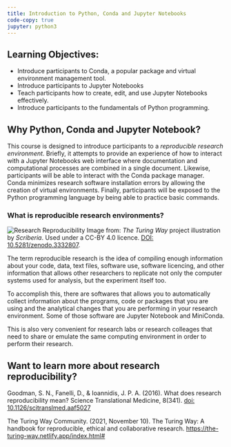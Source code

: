 ```yaml
---
title: Introduction to Python, Conda and Jupyter Notebooks
code-copy: true
jupyter: python3
---
```


## Learning Objectives:

- Introduce participants to Conda, a popular package and virtual environment management tool.
- Introduce participants to Jupyter Notebooks 
- Teach participants how to create, edit, and use Jupyter Notebooks effectively.
- Introduce participants to the fundamentals of Python programming.

## Why Python, Conda and Jupyter Notebook?

This course is designed to introduce participants to a *reproducible research environment*.
Briefly, it attempts to provide an experience of how to interact with a Jupyter Notebooks web interface where documentation and computational processes are combined in a single document. Likewise, participants will be able to interact with the Conda package manager. Conda minimizes research software installation errors by allowing the creation of virtual environments. Finally, participants will be exposed to the Python programming language by being able to practice basic commands.

### What is reproducible research environments?

![Research Reproducibility](../python_lesson/fig/reproducibility.jpg)
Image from: *The Turing Way* project illustration by *Scriberia*. Used under a CC-BY 4.0 licence. [DOI: 10.5281/zenodo.3332807](DOI: 10.5281/zenodo.3332807).

The term reproducible research is the idea of compiling enough information about your code, data, text files, software use, software licencing, and other information that allows other researchers to replicate not only the computer systems used for analysis, but the experiment itself too. 

To accomplish this, there are softwares that allows you to automatically collect information about the programs, code or packages that you are using and the analytical changes that you are performing in your research environment. Some of those software are Jupyter Notebook and MiniConda. 

This is also very convenient for research labs or research colleages that need to share or emulate the same computing environment in order to perform their research. 

::: {.callout-tip}
## Want to learn more about research reproducibility?

Goodman, S. N., Fanelli, D., & Ioannidis, J. P. A. (2016). What does research reproducibility mean? Science Translational Medicine, 8(341). [doi: 10.1126/scitranslmed.aaf5027](https://www.science.org/doi/10.1126/scitranslmed.aaf5027)

The Turing Way Community. (2021, November 10). The Turing Way: A handbook for reproducible, ethical and collaborative research. [https://the-turing-way.netlify.app/index.html#](https://the-turing-way.netlify.app/index.html#)
:::
